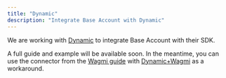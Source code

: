 ```yaml
---
title: "Dynamic"
description: "Integrate Base Account with Dynamic"
---
```



We are working with [Dynamic](https://www.dynamic.xyz/) to integrate Base Account with their SDK.

A full guide and example will be available soon.
In the meantime, you can use the connector from the [Wagmi guide](/base-account/framework-integrations/nextjs-with-wagmi)
with [Dynamic+Wagmi](https://www.dynamic.xyz/docs/react-sdk/using-wagmi) as a workaround.




<PolicyBanner />